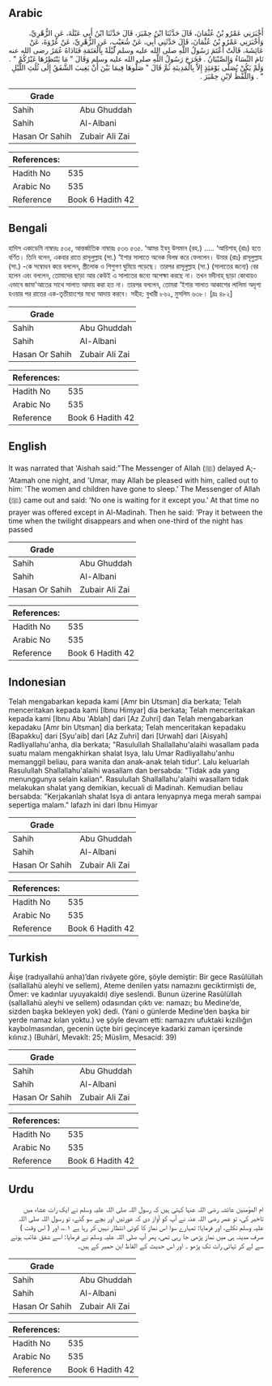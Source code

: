 ## Arabic


<div dir="rtl" lang="ar" style={{fontSize:'larger',backgroundColor:'#f8f9fa',padding:20}}>
أَخْبَرَنِي عَمْرُو بْنُ عُثْمَانَ، قَالَ حَدَّثَنَا ابْنُ حِمْيَرَ، قَالَ حَدَّثَنَا ابْنُ أَبِي عَبْلَةَ، عَنِ الزُّهْرِيِّ، وَأَخْبَرَنِي عَمْرُو بْنُ عُثْمَانَ، قَالَ حَدَّثَنِي أَبِي، عَنْ شُعَيْبٍ، عَنِ الزُّهْرِيِّ، عَنْ عُرْوَةَ، عَنْ عَائِشَةَ، قَالَتْ أَعْتَمَ رَسُولُ اللَّهِ صلى الله عليه وسلم لَيْلَةً بِالْعَتَمَةِ فَنَادَاهُ عُمَرُ رضى الله عنه نَامَ النِّسَاءُ وَالصِّبْيَانُ ‏.‏ فَخَرَجَ رَسُولُ اللَّهِ صلى الله عليه وسلم وَقَالَ ‏"‏ مَا يَنْتَظِرُهَا غَيْرُكُمْ ‏"‏ ‏.‏ وَلَمْ يَكُنْ يُصَلَّى يَوْمَئِذٍ إِلاَّ بِالْمَدِينَةِ ثُمَّ قَالَ ‏"‏ صَلُّوهَا فِيمَا بَيْنَ أَنْ يَغِيبَ الشَّفَقُ إِلَى ثُلُثِ اللَّيْلِ ‏"‏ ‏.‏ وَاللَّفْظُ لاِبْنِ حِمْيَرَ ‏.‏
</div>
<div style={{backgroundColor:'#f8f9fa',padding:20, marginBottom: 10}}><table> <thead> <tr> <th>Grade</th> <th></th> </tr> </thead> <tbody> <tr><td>Sahih</td><td>Abu Ghuddah</td></tr><tr><td>Sahih</td><td>Al-Albani</td></tr><tr><td>Hasan Or Sahih</td><td>Zubair Ali Zai</td></tr></tbody></table><table> <thead> <tr> <th>References:</th> <th></th> </tr> </thead> <tbody><tr><td>Hadith No</td><td>535</td></tr><tr><td>Arabic No</td><td>535</td></tr><tr><td>Reference</td><td>Book 6 Hadith 42</td></tr></tbody></table></div>

## Bengali


<div dir="ltr" lang="bn" style={{fontSize:'larger',backgroundColor:'#f8f9fa',padding:20}}>
হাদিস একাডেমি নাম্বারঃ ৫৩৫, আন্তর্জাতিক নাম্বারঃ ৫৩৬ ৫৩৫. ‘আমর ইবনু উসমান (রহ.) ..... ‘আয়িশাহ্ (রাঃ) হতে বর্ণিত। তিনি বলেন, একবার রাতে রাসূলুল্লাহ (সা.) ‘ইশার সালাতে অনেক বিলম্ব করে ফেললেন। উমার (রাঃ) রাসূলুল্লাহ (সা.) -কে সম্বোধন করে বললেন, স্ত্রীলোক ও শিশুগণ ঘুমিয়ে পড়েছে। তারপর রাসূলুল্লাহ (সা.) (সালাতের জন্যে) বের হলেন এবং বললেন, তোমাদের ছাড়া আর কেউই এ সালাতের জন্যে অপেক্ষা করছে না। তখন মদীনাহ্ ছাড়া কোথায়ও এভাবে জামা'আতের সাথে সালাত আদায় করা হত না। তারপর বললেন, তোমরা ‘ইশার সালাত আকাশের লালিমা অদৃশ্য হওয়ার পর রাতের এক-তৃতীয়াংশের মধ্যে আদায় করবে। সহীহ: বুখারী ৮৬২, মুসলিম ৬৩৮। [দ্রঃ ৪৮২]
</div>
<div style={{backgroundColor:'#f8f9fa',padding:20, marginBottom: 10}}><table> <thead> <tr> <th>Grade</th> <th></th> </tr> </thead> <tbody> <tr><td>Sahih</td><td>Abu Ghuddah</td></tr><tr><td>Sahih</td><td>Al-Albani</td></tr><tr><td>Hasan Or Sahih</td><td>Zubair Ali Zai</td></tr></tbody></table><table> <thead> <tr> <th>References:</th> <th></th> </tr> </thead> <tbody><tr><td>Hadith No</td><td>535</td></tr><tr><td>Arabic No</td><td>535</td></tr><tr><td>Reference</td><td>Book 6 Hadith 42</td></tr></tbody></table></div>

## English


<div dir="ltr" lang="en" style={{fontSize:'larger',backgroundColor:'#f8f9fa',padding:20}}>
It was narrated that 'Aishah said:"The Messenger of Allah (ﷺ) delayed A;-'Atamah one night, and 'Umar, may Allah be pleased with him, called out to him: 'The women and children have gone to sleep.' The Messenger of Allah (ﷺ) came out and said: 'No one is waiting for it except you.' At that time no prayer was offered except in Al-Madinah. Then he said: 'Pray it between the time when the twilight disappears and when one-third of the night has passed
</div>
<div style={{backgroundColor:'#f8f9fa',padding:20, marginBottom: 10}}><table> <thead> <tr> <th>Grade</th> <th></th> </tr> </thead> <tbody> <tr><td>Sahih</td><td>Abu Ghuddah</td></tr><tr><td>Sahih</td><td>Al-Albani</td></tr><tr><td>Hasan Or Sahih</td><td>Zubair Ali Zai</td></tr></tbody></table><table> <thead> <tr> <th>References:</th> <th></th> </tr> </thead> <tbody><tr><td>Hadith No</td><td>535</td></tr><tr><td>Arabic No</td><td>535</td></tr><tr><td>Reference</td><td>Book 6 Hadith 42</td></tr></tbody></table></div>

## Indonesian


<div dir="ltr" lang="id" style={{fontSize:'larger',backgroundColor:'#f8f9fa',padding:20}}>
Telah mengabarkan kepada kami [Amr bin Utsman] dia berkata; Telah menceritakan kepada kami [Ibnu Himyar] dia berkata; Telah menceritakan kepada kami [Ibnu Abu 'Ablah] dari [Az Zuhri] dan Telah mengabarkan kepadaku [Amr bin Utsman] dia berkata; Telah menceritakan kepadaku [Bapakku] dari [Syu'aib] dari [Az Zuhri] dari [Urwah] dari [Aisyah] Radliyallahu'anha, dia berkata; "Rasulullah Shallallahu'alaihi wasallam pada suatu malam mengakhirkan shalat Isya, lalu Umar Radliyallahu'anhu memanggil beliau, para wanita dan anak-anak telah tidur'. Lalu keluarlah Rasulullah Shallallahu'alaihi wasallam dan bersabda: "Tidak ada yang menunggunya selain kalian". Rasulullah Shallallahu'alaihi wasallam tidak melakukan shalat yang demikian, kecuali di Madinah. Kemudian beliau bersabda: "Kerjakanlah shalat Isya di antara lenyapnya mega merah sampai sepertiga malam." lafazh ini dari Ibnu Himyar
</div>
<div style={{backgroundColor:'#f8f9fa',padding:20, marginBottom: 10}}><table> <thead> <tr> <th>Grade</th> <th></th> </tr> </thead> <tbody> <tr><td>Sahih</td><td>Abu Ghuddah</td></tr><tr><td>Sahih</td><td>Al-Albani</td></tr><tr><td>Hasan Or Sahih</td><td>Zubair Ali Zai</td></tr></tbody></table><table> <thead> <tr> <th>References:</th> <th></th> </tr> </thead> <tbody><tr><td>Hadith No</td><td>535</td></tr><tr><td>Arabic No</td><td>535</td></tr><tr><td>Reference</td><td>Book 6 Hadith 42</td></tr></tbody></table></div>

## Turkish


<div dir="ltr" lang="tr" style={{fontSize:'larger',backgroundColor:'#f8f9fa',padding:20}}>
Âişe (radıyallahü anha)’dan rivâyete göre, şöyle demiştir: Bir gece Rasûlüllah (sallallahü aleyhi ve sellem), Ateme denilen yatsı namazını geciktirmişti de, Ömer: ve kadınlar uyuyakaldı) diye seslendi. Bunun üzerine Rasûlüllah (sallallahü aleyhi ve sellem) odasından çıktı ve: namazı; bu Medine’de, sizden başka bekleyen yok) dedi. (Yani o günlerde Medine’den başka bir yerde namaz kılan yoktu.) ve şöyle devam etti: namazını ufuktaki kızıllığın kaybolmasından, gecenin üçte biri geçinceye kadarki zaman içersinde kılınız.) (Buhârî, Mevakît: 25; Müslim, Mesacid: 39)
</div>
<div style={{backgroundColor:'#f8f9fa',padding:20, marginBottom: 10}}><table> <thead> <tr> <th>Grade</th> <th></th> </tr> </thead> <tbody> <tr><td>Sahih</td><td>Abu Ghuddah</td></tr><tr><td>Sahih</td><td>Al-Albani</td></tr><tr><td>Hasan Or Sahih</td><td>Zubair Ali Zai</td></tr></tbody></table><table> <thead> <tr> <th>References:</th> <th></th> </tr> </thead> <tbody><tr><td>Hadith No</td><td>535</td></tr><tr><td>Arabic No</td><td>535</td></tr><tr><td>Reference</td><td>Book 6 Hadith 42</td></tr></tbody></table></div>

## Urdu


<div dir="rtl" lang="ur" style={{fontSize:'larger',backgroundColor:'#f8f9fa',padding:20}}>
ام المؤمنین عائشہ رضی اللہ عنہا کہتی ہیں کہ رسول اللہ صلی اللہ علیہ وسلم نے ایک رات عشاء میں تاخیر کی، تو عمر رضی اللہ عنہ نے آپ کو آواز دی کہ عورتیں اور بچے سو گئے، تو رسول اللہ صلی اللہ علیہ وسلم نکلے، اور فرمایا: تمہارے سوا اس نماز کا کوئی انتظار نہیں کر رہا ہے ۱؎، اور ( اس وقت ) صرف مدینہ ہی میں نماز پڑھی جا رہی تھی، پھر آپ صلی اللہ علیہ وسلم نے فرمایا: اسے شفق غائب ہونے سے لے کر تہائی رات تک پڑھو ۔ اور اس حدیث کے الفاظ ابن حمیر کے ہیں۔
</div>
<div style={{backgroundColor:'#f8f9fa',padding:20, marginBottom: 10}}><table> <thead> <tr> <th>Grade</th> <th></th> </tr> </thead> <tbody> <tr><td>Sahih</td><td>Abu Ghuddah</td></tr><tr><td>Sahih</td><td>Al-Albani</td></tr><tr><td>Hasan Or Sahih</td><td>Zubair Ali Zai</td></tr></tbody></table><table> <thead> <tr> <th>References:</th> <th></th> </tr> </thead> <tbody><tr><td>Hadith No</td><td>535</td></tr><tr><td>Arabic No</td><td>535</td></tr><tr><td>Reference</td><td>Book 6 Hadith 42</td></tr></tbody></table></div>